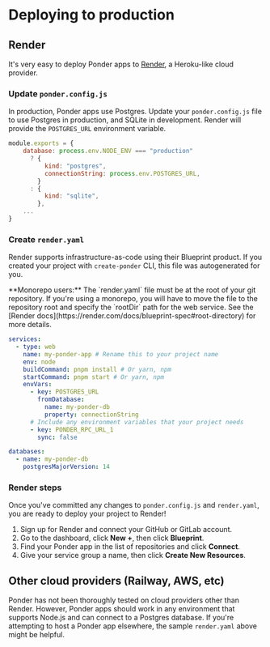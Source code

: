 
# Deploying to production

## Render

It's very easy to deploy Ponder apps to [Render](https://render.com), a Heroku-like cloud provider.

### Update `ponder.config.js`

In production, Ponder apps use Postgres. Update your `ponder.config.js` file to use Postgres in production, and SQLite in development. Render will provide the `POSTGRES_URL` environment variable.

```js filename="ponder.config.js"
module.exports = {
    database: process.env.NODE_ENV === "production"
      ? {
          kind: "postgres",
          connectionString: process.env.POSTGRES_URL,
        }
      : {
          kind: "sqlite",
        },
    ...
}
```

### Create `render.yaml`

Render supports infrastructure-as-code using their Blueprint product. If you created your project with `create-ponder` CLI, this file was autogenerated for you.

<Callout type="warning">
  **Monorepo users:** The `render.yaml` file must be at the root of your git
  repository. If you're using a monorepo, you will have to move the file to the
  repository root and specify the `rootDir` path for the web service. See the
  [Render docs](https://render.com/docs/blueprint-spec#root-directory) for more
  details.
</Callout>

```yaml filename="render.yaml"
services:
  - type: web
    name: my-ponder-app # Rename this to your project name
    env: node
    buildCommand: pnpm install # Or yarn, npm
    startCommand: pnpm start # Or yarn, npm
    envVars:
      - key: POSTGRES_URL
        fromDatabase:
          name: my-ponder-db
          property: connectionString
      # Include any environment variables that your project needs
      - key: PONDER_RPC_URL_1
        sync: false

databases:
  - name: my-ponder-db
    postgresMajorVersion: 14
```

### Render steps

Once you've committed any changes to `ponder.config.js` and `render.yaml`, you are ready to deploy your project to Render!

1. Sign up for Render and connect your GitHub or GitLab account.
2. Go to the dashboard, click **New +**, then click **Blueprint**.
3. Find your Ponder app in the list of repositories and click **Connect**.
4. Give your service group a name, then click **Create New Resources**.

## Other cloud providers (Railway, AWS, etc)

Ponder has not been thoroughly tested on cloud providers other than Render. However, Ponder apps should work in any environment that supports Node.js and can connect to a Postgres database. If you're attempting to host a Ponder app elsewhere, the sample `render.yaml` above might be helpful.
